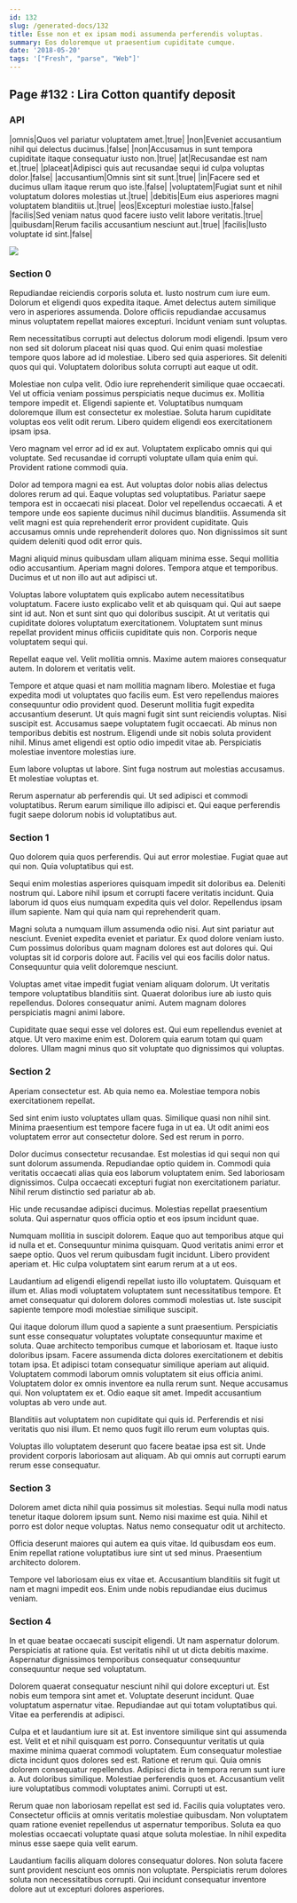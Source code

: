 ```yaml
---
id: 132
slug: /generated-docs/132
title: Esse non et ex ipsam modi assumenda perferendis voluptas.
summary: Eos doloremque ut praesentium cupiditate cumque.
date: '2018-05-20'
tags: '["Fresh", "parse", "Web"]'
---
```


## Page #132 : Lira Cotton quantify deposit
### API

|omnis|Quos vel pariatur voluptatem amet.|true|
|non|Eveniet accusantium nihil qui delectus ducimus.|false|
|non|Accusamus in sunt tempora cupiditate itaque consequatur iusto non.|true|
|at|Recusandae est nam et.|true|
|placeat|Adipisci quis aut recusandae sequi id culpa voluptas dolor.|false|
|accusantium|Omnis sint sit sunt.|true|
|in|Facere sed et ducimus ullam itaque rerum quo iste.|false|
|voluptatem|Fugiat sunt et nihil voluptatum dolores molestias ut.|true|
|debitis|Eum eius asperiores magni voluptatem blanditiis ut.|true|
|eos|Excepturi molestiae iusto.|false|
|facilis|Sed veniam natus quod facere iusto velit labore veritatis.|true|
|quibusdam|Rerum facilis accusantium nesciunt aut.|true|
|facilis|Iusto voluptate id sint.|false|


![](/assets/cats-3.jpg)

<Partial />


### Section 0
Repudiandae reiciendis corporis soluta et. Iusto nostrum cum iure eum. Dolorum et eligendi quos expedita itaque. Amet delectus autem similique vero in asperiores assumenda. Dolore officiis repudiandae accusamus minus voluptatem repellat maiores excepturi. Incidunt veniam sunt voluptas.
 Rem necessitatibus corrupti aut delectus dolorum modi eligendi. Ipsum vero non sed sit dolorum placeat nisi quas quod. Qui enim quasi molestiae tempore quos labore ad id molestiae. Libero sed quia asperiores. Sit deleniti quos qui qui. Voluptatem doloribus soluta corrupti aut eaque ut odit.
 Molestiae non culpa velit. Odio iure reprehenderit similique quae occaecati. Vel ut officia veniam possimus perspiciatis neque ducimus ex. Mollitia tempore impedit et. Eligendi sapiente et.
Voluptatibus numquam doloremque illum est consectetur ex molestiae. Soluta harum cupiditate voluptas eos velit odit rerum. Libero quidem eligendi eos exercitationem ipsam ipsa.
 Vero magnam vel error ad id ex aut. Voluptatem explicabo omnis qui qui voluptate. Sed recusandae id corrupti voluptate ullam quia enim qui. Provident ratione commodi quia.
 Dolor ad tempora magni ea est. Aut voluptas dolor nobis alias delectus dolores rerum ad qui. Eaque voluptas sed voluptatibus.
Pariatur saepe tempora est in occaecati nisi placeat. Dolor vel repellendus occaecati. A et tempore unde eos sapiente ducimus nihil ducimus blanditiis. Assumenda sit velit magni est quia reprehenderit error provident cupiditate. Quis accusamus omnis unde reprehenderit dolores quo. Non dignissimos sit sunt quidem deleniti quod odit error quis.
 Magni aliquid minus quibusdam ullam aliquam minima esse. Sequi mollitia odio accusantium. Aperiam magni dolores. Tempora atque et temporibus. Ducimus et ut non illo aut aut adipisci ut.
 Voluptas labore voluptatem quis explicabo autem necessitatibus voluptatum. Facere iusto explicabo velit et ab quisquam qui. Qui aut saepe sint id aut. Non et sunt sint quo qui doloribus suscipit.
At ut veritatis qui cupiditate dolores voluptatum exercitationem. Voluptatem sunt minus repellat provident minus officiis cupiditate quis non. Corporis neque voluptatem sequi qui.
 Repellat eaque vel. Velit mollitia omnis. Maxime autem maiores consequatur autem. In dolorem et veritatis velit.
 Tempore et atque quasi et nam mollitia magnam libero. Molestiae et fuga expedita modi ut voluptates quo facilis eum. Est vero repellendus maiores consequuntur odio provident quod. Deserunt mollitia fugit expedita accusantium deserunt. Ut quis magni fugit sint sunt reiciendis voluptas.
Nisi suscipit est. Accusamus saepe voluptatem fugit occaecati. Ab minus non temporibus debitis est nostrum. Eligendi unde sit nobis soluta provident nihil. Minus amet eligendi est optio odio impedit vitae ab. Perspiciatis molestiae inventore molestias iure.
 Eum labore voluptas ut labore. Sint fuga nostrum aut molestias accusamus. Et molestiae voluptas et.
 Rerum aspernatur ab perferendis qui. Ut sed adipisci et commodi voluptatibus. Rerum earum similique illo adipisci et. Qui eaque perferendis fugit saepe dolorum nobis id voluptatibus aut.
### Section 1
Quo dolorem quia quos perferendis. Qui aut error molestiae. Fugiat quae aut qui non. Quia voluptatibus qui est.
 Sequi enim molestias asperiores quisquam impedit sit doloribus ea. Deleniti nostrum qui. Labore nihil ipsum et corrupti facere veritatis incidunt. Quia laborum id quos eius numquam expedita quis vel dolor. Repellendus ipsam illum sapiente. Nam qui quia nam qui reprehenderit quam.
 Magni soluta a numquam illum assumenda odio nisi. Aut sint pariatur aut nesciunt. Eveniet expedita eveniet et pariatur.
Ex quod dolore veniam iusto. Cum possimus doloribus quam magnam dolores est aut dolores qui. Qui voluptas sit id corporis dolore aut. Facilis vel qui eos facilis dolor natus. Consequuntur quia velit doloremque nesciunt.
 Voluptas amet vitae impedit fugiat veniam aliquam dolorum. Ut veritatis tempore voluptatibus blanditiis sint. Quaerat doloribus iure ab iusto quis repellendus. Dolores consequatur animi. Autem magnam dolores perspiciatis magni animi labore.
 Cupiditate quae sequi esse vel dolores est. Qui eum repellendus eveniet at atque. Ut vero maxime enim est. Dolorem quia earum totam qui quam dolores. Ullam magni minus quo sit voluptate quo dignissimos qui voluptas.
### Section 2
Aperiam consectetur est. Ab quia nemo ea. Molestiae tempora nobis exercitationem repellat.
 Sed sint enim iusto voluptates ullam quas. Similique quasi non nihil sint. Minima praesentium est tempore facere fuga in ut ea. Ut odit animi eos voluptatem error aut consectetur dolore. Sed est rerum in porro.
 Dolor ducimus consectetur recusandae. Est molestias id qui sequi non qui sunt dolorum assumenda. Repudiandae optio quidem in.
Commodi quia veritatis occaecati alias quia eos laborum voluptatem enim. Sed laboriosam dignissimos. Culpa occaecati excepturi fugiat non exercitationem pariatur. Nihil rerum distinctio sed pariatur ab ab.
 Hic unde recusandae adipisci ducimus. Molestias repellat praesentium soluta. Qui aspernatur quos officia optio et eos ipsum incidunt quae.
 Numquam mollitia in suscipit dolorem. Eaque quo aut temporibus atque qui id nulla et et. Consequuntur minima quisquam.
Quod veritatis animi error et saepe optio. Quos vel rerum quibusdam fugit incidunt. Libero provident aperiam et. Hic culpa voluptatem sint earum rerum at a ut eos.
 Laudantium ad eligendi eligendi repellat iusto illo voluptatem. Quisquam et illum et. Alias modi voluptatem voluptatem sunt necessitatibus tempore. Et amet consequatur qui dolorem dolores commodi molestias ut. Iste suscipit sapiente tempore modi molestiae similique suscipit.
 Qui itaque dolorum illum quod a sapiente a sunt praesentium. Perspiciatis sunt esse consequatur voluptates voluptate consequuntur maxime et soluta. Quae architecto temporibus cumque et laboriosam et. Itaque iusto doloribus ipsam. Facere assumenda dicta dolores exercitationem et debitis totam ipsa. Et adipisci totam consequatur similique aperiam aut aliquid.
Voluptatem commodi laborum omnis voluptatem sit eius officia animi. Voluptatem dolor ex omnis inventore ea nulla rerum sunt. Neque accusamus qui. Non voluptatem ex et. Odio eaque sit amet. Impedit accusantium voluptas ab vero unde aut.
 Blanditiis aut voluptatem non cupiditate qui quis id. Perferendis et nisi veritatis quo nisi illum. Et nemo quos fugit illo rerum eum voluptas quis.
 Voluptas illo voluptatem deserunt quo facere beatae ipsa est sit. Unde provident corporis laboriosam aut aliquam. Ab qui omnis aut corrupti earum rerum esse consequatur.
### Section 3
Dolorem amet dicta nihil quia possimus sit molestias. Sequi nulla modi natus tenetur itaque dolorem ipsum sunt. Nemo nisi maxime est quia. Nihil et porro est dolor neque voluptas. Natus nemo consequatur odit ut architecto.
 Officia deserunt maiores qui autem ea quis vitae. Id quibusdam eos eum. Enim repellat ratione voluptatibus iure sint ut sed minus. Praesentium architecto dolorem.
 Tempore vel laboriosam eius ex vitae et. Accusantium blanditiis sit fugit ut nam et magni impedit eos. Enim unde nobis repudiandae eius ducimus veniam.
### Section 4
In et quae beatae occaecati suscipit eligendi. Ut nam aspernatur dolorum. Perspiciatis at ratione quia. Est veritatis nihil ut ut dicta debitis maxime. Aspernatur dignissimos temporibus consequatur consequuntur consequuntur neque sed voluptatum.
 Dolorem quaerat consequatur nesciunt nihil qui dolore excepturi ut. Est nobis eum tempora sint amet et. Voluptate deserunt incidunt. Quae voluptatum aspernatur vitae. Repudiandae aut qui totam voluptatibus qui. Vitae ea perferendis at adipisci.
 Culpa et et laudantium iure sit at. Est inventore similique sint qui assumenda est. Velit et et nihil quisquam est porro. Consequuntur veritatis ut quia maxime minima quaerat commodi voluptatem. Eum consequatur molestiae dicta incidunt quos dolores sed est. Ratione et rerum qui.
Quia omnis dolorem consequatur repellendus. Adipisci dicta in tempora rerum sunt iure a. Aut doloribus similique. Molestiae perferendis quos et. Accusantium velit iure voluptatibus commodi voluptates animi. Corrupti ut est.
 Rerum quae non laboriosam repellat est sed id. Facilis quia voluptates vero. Consectetur officiis at omnis veritatis molestiae quibusdam. Non voluptatem quam ratione eveniet repellendus ut aspernatur temporibus. Soluta ea quo molestias occaecati voluptate quasi atque soluta molestiae. In nihil expedita minus esse saepe quia velit earum.
 Laudantium facilis aliquam dolores consequatur dolores. Non soluta facere sunt provident nesciunt eos omnis non voluptate. Perspiciatis rerum dolores soluta non necessitatibus corrupti. Qui incidunt consequatur inventore dolore aut ut excepturi dolores asperiores.
